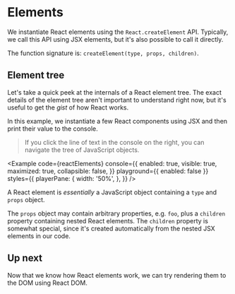
# Elements

We instantiate React elements using the `React.createElement` API. Typically, we call this API using JSX elements, but it's also possible to call it directly.

The function signature is: `createElement(type, props, children)`.

## Element tree

Let's take a quick peek at the internals of a React element tree. The exact details of the element tree aren't important to understand right now, but it's useful to get the _gist_ of how React works.

In this example, we instantiate a few React components using JSX and then print their value to the console.

> If you click the line of text in the console on the right, you can navigate the tree of JavaScript objects.

<Example
  code={reactElements}
  console={{
    enabled: true,
    visible: true,
    maximized: true,
    collapsible: false,
  }}
  playground={{ enabled: false }}
  styles={{
    playerPane: {
      width: '50%',
    },
  }}
/>

A React element is _essentially_ a JavaScript object containing a `type` and `props` object.

The `props` object may contain arbitrary properties, e.g. `foo`, plus a `children` property containing nested React elements. The `children` property is somewhat special, since it's created automatically from the nested JSX elements in our code.

## Up next

Now that we know how React elements work, we can try rendering them to the DOM using React DOM.
